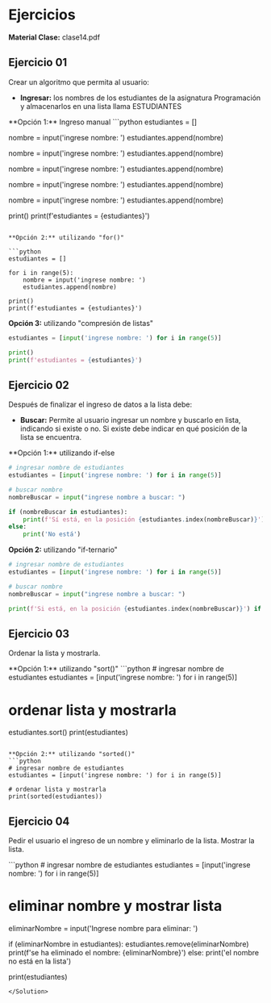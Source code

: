 
# Ejercicios
**Material Clase:** <ExternalLink href="/inacap/ti3v11/docs/clase14.pdf">clase14.pdf</ExternalLink>

## Ejercicio 01

Crear un algoritmo que permita al usuario: 
- **Ingresar:** los nombres de los estudiantes de la asignatura Programación y almacenarlos en una lista llama ESTUDIANTES

<Solution>
**Opción 1:** Ingreso manual
```python
estudiantes = []

nombre = input('ingrese nombre: ')
estudiantes.append(nombre)

nombre = input('ingrese nombre: ')
estudiantes.append(nombre)

nombre = input('ingrese nombre: ')
estudiantes.append(nombre)

nombre = input('ingrese nombre: ')
estudiantes.append(nombre)

nombre = input('ingrese nombre: ')
estudiantes.append(nombre)

print()
print(f'estudiantes = {estudiantes}')
```

**Opción 2:** utilizando "for()"

```python
estudiantes = []

for i in range(5):
	nombre = input('ingrese nombre: ')
	estudiantes.append(nombre)

print()
print(f'estudiantes = {estudiantes}')
```

**Opción 3:** utilizando "compresión de listas"
```python
estudiantes = [input('ingrese nombre: ') for i in range(5)]

print()
print(f'estudiantes = {estudiantes}')
```
</Solution>

## Ejercicio 02

Después de finalizar el ingreso de datos a la lista debe:

- **Buscar:** Permite al usuario ingresar un nombre y buscarlo en lista, indicando si existe o no. Si existe debe indicar en qué posición de la lista se encuentra.

<Solution>
**Opción 1:** utilizando if-else

```python
# ingresar nombre de estudiantes
estudiantes = [input('ingrese nombre: ') for i in range(5)]

# buscar nombre
nombreBuscar = input("ingrese nombre a buscar: ")

if (nombreBuscar in estudiantes):
    print(f'Sí está, en la posición {estudiantes.index(nombreBuscar)}')
else:
    print('No está')
```

**Opción 2:** utilizando "if-ternario"
```python
# ingresar nombre de estudiantes
estudiantes = [input('ingrese nombre: ') for i in range(5)]

# buscar nombre
nombreBuscar = input("ingrese nombre a buscar: ")

print(f'Si está, en la posición {estudiantes.index(nombreBuscar)}') if (nombreBuscar in estudiantes) else print('No está')
```
</Solution>

## Ejercicio 03

Ordenar la lista y mostrarla.

<Solution>
**Opción 1:** utilizando "sort()"
```python
# ingresar nombre de estudiantes
estudiantes = [input('ingrese nombre: ') for i in range(5)]

# ordenar lista y mostrarla
estudiantes.sort()
print(estudiantes)
```

**Opción 2:** utilizando "sorted()"
```python
# ingresar nombre de estudiantes
estudiantes = [input('ingrese nombre: ') for i in range(5)]

# ordenar lista y mostrarla
print(sorted(estudiantes))
```
</Solution>

## Ejercicio 04

Pedir el usuario el ingreso de un nombre y eliminarlo de la lista. Mostrar la lista.

<Solution>
```python
# ingresar nombre de estudiantes
estudiantes = [input('ingrese nombre: ') for i in range(5)]

# eliminar nombre y mostrar lista
eliminarNombre = input('Ingrese nombre para eliminar: ')

if (eliminarNombre in estudiantes):
    estudiantes.remove(eliminarNombre)
    print(f'se ha eliminado el nombre: {eliminarNombre}')
else:
    print('el nombre no está en la lista')

print(estudiantes)
```
</Solution>